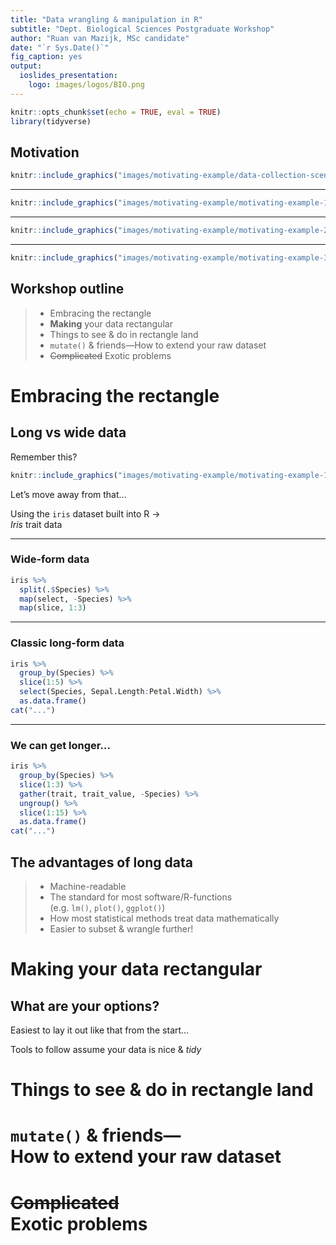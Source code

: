 ```yaml
---
title: "Data wrangling & manipulation in R"
subtitle: "Dept. Biological Sciences Postgraduate Workshop"
author: "Ruan van Mazijk, MSc candidate"
date: "`r Sys.Date()`"
fig_caption: yes
output:
  ioslides_presentation:
    logo: images/logos/BIO.png
---
```


```r
knitr::opts_chunk$set(echo = TRUE, eval = TRUE)
library(tidyverse)
```

## Motivation

```r
knitr::include_graphics("images/motivating-example/data-collection-scenario_crop.png")
```

***

```r
knitr::include_graphics("images/motivating-example/motivating-example-1.png")
```

***

```r
knitr::include_graphics("images/motivating-example/motivating-example-2.png")
```

***

```r
knitr::include_graphics("images/motivating-example/motivating-example-3.png")
```

## Workshop outline

>- Embracing the rectangle
>- **Making** your data rectangular
>- Things to see & do in rectangle land
>- `mutate()` & friends---How to extend your raw dataset
>- ~~Complicated~~ Exotic problems

# Embracing the rectangle

<!-- TOC:
- Long vs wide data
- The advantages of rectangular data
-->

## Long vs wide data {.build}

Remember this?

```r
knitr::include_graphics("images/motivating-example/motivating-example-1.png")
```

Let's move away from that...

Using the `iris` dataset built into R $\rightarrow$ <br>
_Iris_ trait data

***

### Wide-form data

```r
iris %>%
  split(.$Species) %>%
  map(select, -Species) %>%
  map(slice, 1:3)
```

***

### Classic long-form data

```r
iris %>%
  group_by(Species) %>%
  slice(1:5) %>%
  select(Species, Sepal.Length:Petal.Width) %>%
  as.data.frame()
cat("...")
```

***

### We can get longer...

```r
iris %>%
  group_by(Species) %>%
  slice(1:3) %>%
  gather(trait, trait_value, -Species) %>%
  ungroup() %>%
  slice(1:15) %>%
  as.data.frame()
cat("...")
```

## The advantages of long data

>- Machine-readable
>- The standard for most software/R-functions <br>
   (e.g. `lm()`, `plot()`, `ggplot()`)
>- How most statistical methods treat data mathematically
>- Easier to subset & wrangle further!

# **Making** your data rectangular

## What are your options?

Easiest to lay it out like that from the start...

Tools to follow assume your data is nice & _tidy_

# Things to see & do in rectangle land

# `mutate()` & friends---<br> How to extend your raw dataset

# ~~Complicated~~ <br> Exotic problems
